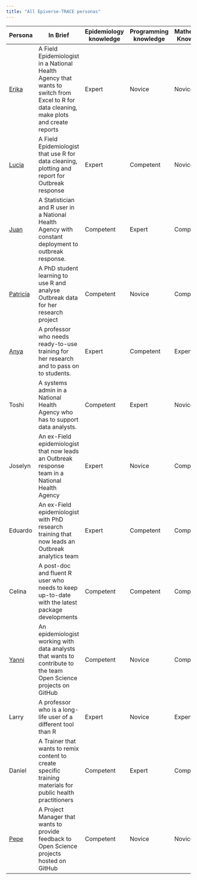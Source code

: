 ```yaml
---
title: "All Epiverse-TRACE personas"
---
```


| Persona                              | In Brief                                                                                                                                 | Epidemiology knowledge | Programming knowledge | Mathematics Knowledge |
|--------|-----------------------------|-------------|-------------|-------------|
| [Erika](erika-sanitaria.qmd)        | A Field Epidemiologist in a National Health Agency that wants to switch from Excel to R for data cleaning, make plots and create reports | Expert                 | Novice                | Novice                |
| [Lucia](lucia-outbreaks.qmd)        | A Field Epidemiologist that use R for data cleaning, plotting and report for Outbreak response                                           | Expert                 | Competent             | Novice                |
| [Juan](juan-datero.qmd)             | A Statistician and R user in a National Health Agency with constant deployment to outbreak response.                                     | Competent              | Expert                | Competent             |
| [Patricia](patricia-discoverer.qmd) | A PhD student learning to use R and analyse Outbreak data for her research project                                                       | Competent              | Novice                | Competent             |
| [Anya](anya-academica.qmd)          | A professor who needs ready-to-use training for her research and to pass on to students.                                                 | Expert                 | Competent             | Expert                |
| Toshi                                | A systems admin in a National Health Agency who has to support data analysts.                                                            | Competent              | Expert                | Novice                |
| Joselyn                              | An ex-Field epidemiologist that now leads an Outbreak response team in a National Health Agency                                          | Expert                 | Novice                | Competent             |
| Eduardo                              | An ex-Field epidemiologist with PhD research training that now leads an Outbreak analytics team                                          | Expert                 | Competent             | Competent             |
| Celina                               | A post-doc and fluent R user who needs to keep up-to-date with the latest package developments                                           | Competent              | Competent             | Competent             |
| [Yanni](yanni-githuber.qmd)         | An epidemiologist working with data analysts that wants to contribute to the team Open Science projects on GitHub                        | Competent              | Novice                | Competent             |
| Larry                                | A professor who is a long-life user of a different tool than R                                                                           | Expert                 | Novice                | Expert                |
| Daniel                               | A Trainer that wants to remix content to create specific training materials for public health practitioners                              | Competent              | Expert                | Competent             |
| [Pepe](pepe-openmanager.qmd)        | A Project Manager that wants to provide feedback to Open Science projects hosted on GitHub                                               | Competent              | Novice                | Novice                |
